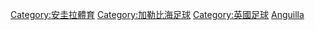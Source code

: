 [[Category:安圭拉體育|Category:安圭拉體育]]
[[Category:加勒比海足球|Category:加勒比海足球]]
[[Category:英國足球|Category:英國足球]]
[[Category:北美洲各国足球|Anguilla]]
